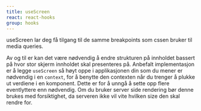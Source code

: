 ```yaml
---
title: useScreen
react: react-hooks
group: hooks
---
```



<Ingress>useScreen lar deg få tilgang til de samme breakpoints som cssen bruker til media queries.</Ingress>

Av og til er kan det være nødvendig å endre strukturen på innholdet bassert på hvor stor skjerm innholdet skal presenteres på. Anbefalt implementasjon er å legge `useScreen` så høyt oppe i applikasjonen din som du mener er nødvendig i en `context`, for å benytte den contexten når du trenger å plukke ut verdiene i en komponent. Dette er for å unngå å sette opp flere eventlyttere enn nødvendig. Om du bruker server side rendering bør denne brukes med forsiktighet, da serveren ikke vil vite hvilken size den skal rendre for.

<ComponentExample component={ScreenExample} />
